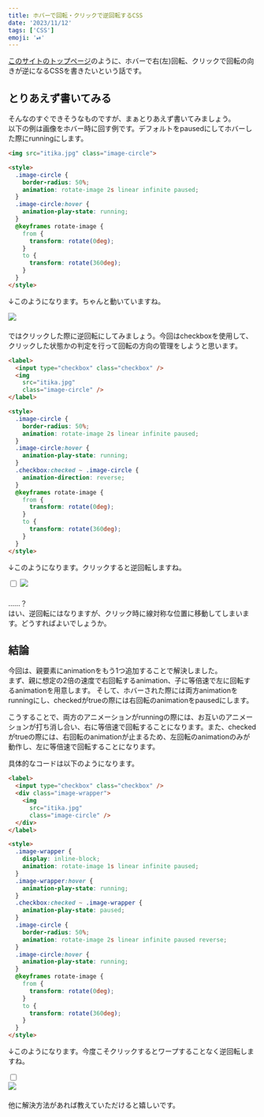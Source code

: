 ```yaml
---
title: ホバーで回転・クリックで逆回転するCSS
date: '2023/11/12'
tags: ['CSS']
emoji: '⏯'
---
```


[このサイトのトップページ](/)のように、ホバーで右(左)回転、クリックで回転の向きが逆になるCSSを書きたいという話です。

## とりあえず書いてみる

そんなのすぐできそうなものですが、まぁとりあえず書いてみましょう。  
以下の例は画像をホバー時に回す例です。デフォルトをpausedにしてホバーした際にrunningにします。

```html
<img src="itika.jpg" class="image-circle">

<style>
  .image-circle {
    border-radius: 50%;
    animation: rotate-image 2s linear infinite paused;
  }
  .image-circle:hover {
    animation-play-state: running;
  }
  @keyframes rotate-image {
    from {
      transform: rotate(0deg);
    }
    to {
      transform: rotate(360deg);
    }
  }
</style>
```

↓このようになります。ちゃんと動いていますね。

<div style='margin-bottom: 20px;'>
  <img 
    src="https://pbs.twimg.com/profile_images/1580310643462508544/jZ-YewL1_400x400.jpg"
    class="image-circle-2" />
</div>
<style jsx>
  {`
  .image-circle-2 {
    border-radius: 50%;
    animation: rotate-image 2s linear infinite paused;
  }
  .image-circle-2:hover {
    animation-play-state: running;
  }
  @keyframes rotate-image {
    from {
      transform: rotate(0deg);
    }
    to {
      transform: rotate(360deg);
    }
  }
  `}
</style>

ではクリックした際に逆回転にしてみましょう。今回はcheckboxを使用して、クリックした状態かの判定を行って回転の方向の管理をしようと思います。

```html
<label>
  <input type="checkbox" class="checkbox" />
  <img 
    src="itika.jpg"
    class="image-circle" />
</label>

<style>
  .image-circle {
    border-radius: 50%;
    animation: rotate-image 2s linear infinite paused;
  }
  .image-circle:hover {
    animation-play-state: running;
  }
  .checkbox:checked ~ .image-circle {
    animation-direction: reverse;
  }
  @keyframes rotate-image {
    from {
      transform: rotate(0deg);
    }
    to {
      transform: rotate(360deg);
    }
  }
</style>
```

↓このようになります。クリックすると逆回転しますね。

<div style='margin-bottom: 20px;'>
  <label>
    <input type="checkbox" class="checkbox-3" />
      <img 
        src="https://pbs.twimg.com/profile_images/1580310643462508544/jZ-YewL1_400x400.jpg"
        class="image-circle-3" />
  </label>
</div>
<style jsx>
  {`
  .image-circle-3 {
    border-radius: 50%;
    animation: rotate-image 2s linear infinite paused;
  }
  .image-circle-3:hover {
    animation-play-state: running;
  }
  .checkbox-3 {
    display: none;
  }
  .checkbox-3:checked ~ .image-circle-3 {
    animation-direction: reverse;
  }
  @keyframes rotate-image {
    from {
      transform: rotate(0deg);
    }
    to {
      transform: rotate(360deg);
    }
  }
  `}
</style>

……？  
はい、逆回転にはなりますが、クリック時に線対称な位置に移動してしまいます。どうすればよいでしょうか。

## 結論

今回は、親要素にanimationをもう1つ追加することで解決しました。  
まず、親に想定の2倍の速度で右回転するanimation、子に等倍速で左に回転するanimationを用意します。
そして、ホバーされた際には両方animationをrunningにし、checkedがtrueの際には右回転のanimationをpausedにします。

こうすることで、両方のアニメーションがrunningの際には、お互いのアニメーションが打ち消し合い、右に等倍速で回転することになります。また、checkedがtrueの際には、右回転のanimationが止まるため、左回転のanimationのみが動作し、左に等倍速で回転することになります。

具体的なコードは以下のようになります。

```html
<label>
  <input type="checkbox" class="checkbox" />
  <div class="image-wrapper">
    <img 
      src="itika.jpg"
      class="image-circle" />
  </div>
</label>

<style>
  .image-wrapper {
    display: inline-block;
    animation: rotate-image 1s linear infinite paused;
  }
  .image-wrapper:hover {
    animation-play-state: running;
  }
  .checkbox:checked ~ .image-wrapper {
    animation-play-state: paused;
  }
  .image-circle {
    border-radius: 50%;
    animation: rotate-image 2s linear infinite paused reverse;
  }
  .image-circle:hover {
    animation-play-state: running;
  }
  @keyframes rotate-image {
    from {
      transform: rotate(0deg);
    }
    to {
      transform: rotate(360deg);
    }
  }
</style>
```

↓このようになります。今度こそクリックするとワープすることなく逆回転しますね。

<div style='margin-bottom: 20px;'>
  <label>
    <input type="checkbox" class="checkbox-4" />
      <div class="image-wrapper-4">
        <img 
          src="https://pbs.twimg.com/profile_images/1580310643462508544/jZ-YewL1_400x400.jpg"
          class="image-circle-4" />
      </div>
  </label>
</div>
<style jsx>
  {`
  .image-wrapper-4 {
    display: inline-block;
    animation: rotate-image 1s linear infinite paused;
  }
  .image-wrapper-4:hover {
    animation-play-state: running;
  }
  .checkbox-4 {
    display: none;
  }
  .checkbox-4:checked ~ .image-wrapper-4 {
    animation-play-state: paused;
  }
  .image-circle-4 {
    border-radius: 50%;
    animation: rotate-image 2s linear infinite paused reverse;
  }
  .image-circle-4:hover {
    animation-play-state: running;
  }
  @keyframes rotate-image {
    from {
      transform: rotate(0deg);
    }
    to {
      transform: rotate(360deg);
    }
  }
  `}
</style>

他に解決方法があれば教えていただけると嬉しいです。

